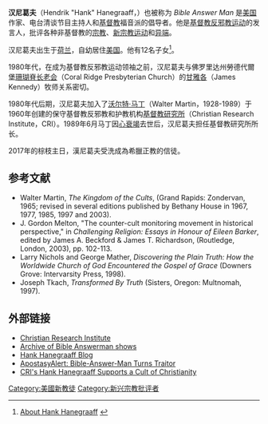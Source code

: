 '''汉尼葛夫'''（Hendrik "Hank" Hanegraaff，{{bd|1950年|||}}）也被称为 ''Bible Answer Man'' 是[[美国|美国]]作家、电台清谈节目主持人和[[基督教|基督教]]福音派的倡导者。他是[[基督教反邪教运动|基督教反邪教运动]]的发言人，批评各种非基督教的[[宗教|宗教]]、[[新宗教运动|新宗教运动]]和[[异端|异端]]。 

汉尼葛夫出生于[[荷兰|荷兰]]，自幼居住[[美国|美国]]。他有12名子女<ref>[http://www.equip.org/site/about_hank_hanegraaff About Hank Hanegraaff] {{webarchive|url=https://web.archive.org/web/20091003162538/http://www.equip.org/site/about_hank_hanegraaff |date=2009-10-03 }}</ref>。

<!-- ==Career== -->
1980年代，在成为基督教反邪教运动领袖之前，汉尼葛夫与佛罗里达州勞德代爾堡[[珊瑚脊长老会|珊瑚脊长老会]]（Coral Ridge Presbyterian Church）的[[甘雅各|甘雅各]]（James Kennedy）牧师关系密切。 
 
1980年代后期，汉尼葛夫加入了[[沃尔特·马丁|沃尔特·马丁]]（Walter Martin，1928-1989）于1960年创建的保守基督教反邪教和护教机构[[基督教研究所|基督教研究所]]（Christian Research Institute，CRI）。1989年6月马丁因[[心衰竭|心衰竭]]去世后，汉尼葛夫担任基督教研究所所长。

2017年的棕枝主日，漢尼葛夫受洗成為希臘正教的信徒。

==参考文献==
{{reflist}}
* Walter Martin, ''The Kingdom of the Cults'', (Grand Rapids: Zondervan, 1965; revised in several editions published by Bethany House in 1967, 1977, 1985, 1997 and 2003). 
* J. Gordon Melton, "The counter-cult monitoring movement in historical perspective," in ''Challenging Religion: Essays in Honour of Eileen Barker'', edited by James A. Beckford & James T. Richardson, (Routledge, London, 2003), pp. 102-113.
* Larry Nichols and George Mather, ''Discovering the Plain Truth: How the Worldwide Church of God Encountered the Gospel of Grace'' (Downers Grove: Intervarsity Press, 1998).
* Joseph Tkach, ''Transformed By Truth'' (Sisters, Oregon: Multnomah, 1997).

==外部链接==
*[http://www.equip.org/ Christian Research Institute] {{Wayback|url=http://www.equip.org/ |date=20210223144839 }}
*[http://www.oneplace.com/Ministries/bible_answer_man/ Archive of Bible Answerman shows] {{Wayback|url=http://www.oneplace.com/Ministries/bible_answer_man/ |date=20100316161135 }}
*[http://hankhanegraaff.blogspot.com/ Hank Hanegraaff Blog] {{Wayback|url=http://hankhanegraaff.blogspot.com/ |date=20210312065452 }}
*[https://web.archive.org/web/20120323033832/http://www.apostasyalert.org/Bible-Answer-Man_Traitor.htm ApostasyAlert: Bible-Answer-Man Turns Traitor]
*[http://www.apologeticsindex.org/http://www.apologeticsindex.org/375-hank-hanegraaff-support-the-local-church CRI's Hank Hanegraaff Supports a Cult of Christianity]{{Dead link|date=2018年6月 |bot=InternetArchiveBot |fix-attempted=no }}
{{Authority control}}
{{DEFAULTSORT:Hanegraaff, Hank}}
[[Category:美國新教徒|Category:美國新教徒]]
[[Category:新兴宗教批评者|Category:新兴宗教批评者]]